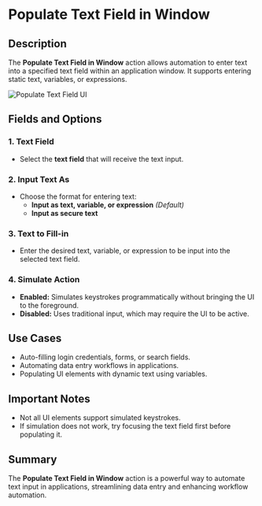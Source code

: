 # Populate Text Field in Window  

## Description  

The **Populate Text Field in Window** action allows automation to enter text into a specified text field within an application window. It supports entering static text, variables, or expressions.  

![Populate Text Field UI](../../assets/ui-automation/populate-text-field-in-window.png)  

## Fields and Options  

### **1. Text Field** 

- Select the **text field** that will receive the text input.  

### **2. Input Text As** 

- Choose the format for entering text:  
  - **Input as text, variable, or expression** *(Default)*  
  - **Input as secure text**  

### **3. Text to Fill-in** 

- Enter the desired text, variable, or expression to be input into the selected text field.  

### **4. Simulate Action** 

- **Enabled:** Simulates keystrokes programmatically without bringing the UI to the foreground.  
- **Disabled:** Uses traditional input, which may require the UI to be active.  

## Use Cases  

- Auto-filling login credentials, forms, or search fields.  
- Automating data entry workflows in applications.  
- Populating UI elements with dynamic text using variables.  

## Important Notes  

- Not all UI elements support simulated keystrokes.  
- If simulation does not work, try focusing the text field first before populating it.  

## Summary  

The **Populate Text Field in Window** action is a powerful way to automate text input in applications, streamlining data entry and enhancing workflow automation.  